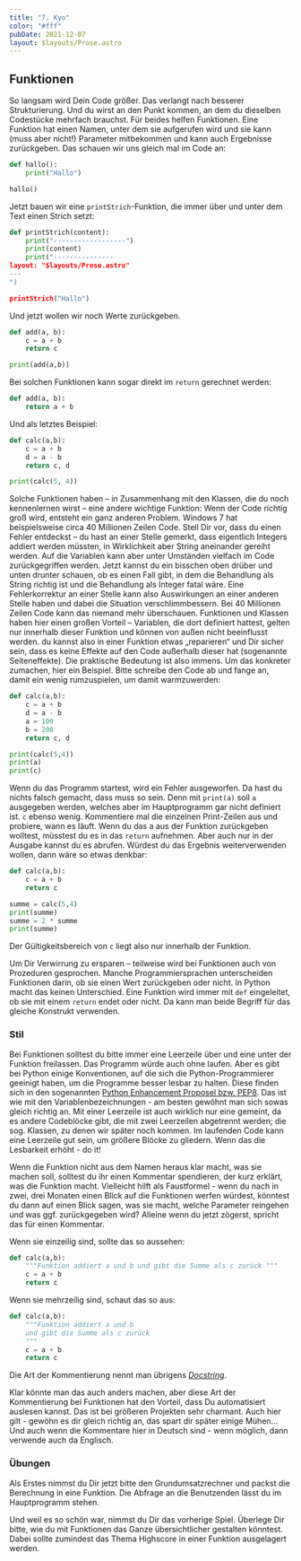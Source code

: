 ```yaml
---
title: "7. Kyo"
color: "#fff"
pubDate: 2021-12-07
layout: $layouts/Prose.astro
---
```


## Funktionen

So langsam wird Dein Code größer. Das verlangt nach besserer Strukturierung. Und du wirst an den Punkt kommen, an dem du
dieselben Codestücke mehrfach brauchst. Für beides helfen Funktionen. Eine Funktion hat einen Namen, unter dem sie
aufgerufen wird und sie kann (muss aber nicht!) Parameter mitbekommen und kann auch Ergebnisse zurückgeben. Das schauen
wir uns gleich mal im Code an:

```python:print-hello-func.py
def hallo():
    print("Hallo")

hallo()
```

Jetzt bauen wir eine `printStrich`-Funktion, die immer über und unter dem Text einen Strich setzt:

```python:print-content.py
def printStrich(content):
    print("------------------")
    print(content)
    print("---------------
layout: "$layouts/Prose.astro"
---
")

printStrich("Hallo")
```

Und jetzt wollen wir noch Werte zurückgeben.

```python:add.py
def add(a, b):
    c = a + b
    return c

print(add(a,b))
```

Bei solchen Funktionen kann sogar direkt im `return` gerechnet werden:

```python:add.py
def add(a, b):
    return a + b
```

Und als letztes Beispiel:

```python:tuple-return.py
def calc(a,b):
    c = a + b
    d = a - b
    return c, d

print(calc(5, 4))
```

Solche Funktionen haben – in Zusammenhang mit den Klassen, die du noch kennenlernen wirst – eine andere wichtige
Funktion: Wenn der Code richtig groß wird, entsteht ein ganz anderen Problem. Windows 7 hat beispielsweise circa 40
Millionen Zeilen Code. Stell Dir vor, dass du einen Fehler entdeckst – du hast an einer Stelle gemerkt, dass eigentlich
Integers addiert werden müssten, in Wirklichkeit aber String aneinander gereiht werden. Auf die Variablen kann aber
unter Umständen vielfach im Code zurückgegriffen werden. Jetzt kannst du ein bisschen oben drüber und unten drunter
schauen, ob es einen Fall gibt, in dem die Behandlung als String richtig ist und die Behandlung als Integer fatal wäre.
Eine Fehlerkorrektur an einer Stelle kann also Auswirkungen an einer anderen Stelle haben und dabei die Situation
verschlimmbessern. Bei 40 Millionen Zeilen Code kann das niemand mehr überschauen. Funktionen und Klassen haben hier
einen großen Vorteil – Variablen, die dort definiert hattest, gelten nur innerhalb dieser Funktion und können von außen
nicht beeinflusst werden. du kannst also in einer Funktion etwas „reparieren“ und Dir sicher sein, dass es keine Effekte
auf den Code außerhalb dieser hat (sogenannte Seiteneffekte). Die praktische Bedeutung ist also immens. Um das konkreter
zumachen, hier ein Beispiel. Bitte schreibe den Code ab und fange an, damit ein wenig rumzuspielen, um damit
warmzuwerden:

```python
def calc(a,b):
    c = a + b
    d = a - b
    a = 100
    b = 200
    return c, d

print(calc(5,4))
print(a)
print(c)
```

Wenn du das Programm startest, wird ein Fehler ausgeworfen. Da hast du nichts falsch gemacht, dass muss so sein. Denn
mit `print(a)` soll `a` ausgegeben werden, welches aber im Hauptprogramm gar nicht definiert ist. `c` ebenso wenig.
Kommentiere mal die einzelnen Print-Zeilen aus und probiere, wann es läuft. Wenn du das a aus der Funktion zurückgeben
wolltest, müsstest du es in das `return` aufnehmen. Aber auch nur in der Ausgabe kannst du es abrufen. Würdest du das
Ergebnis weiterverwenden wollen, dann wäre so etwas denkbar:

```python
def calc(a,b):
    c = a + b
    return c

summe = calc(5,4)
print(summe)
summe = 2 * summe
print(summe)
```

Der Gültigkeitsbereich von `c` liegt also nur innerhalb der Funktion.

Um Dir Verwirrung zu ersparen – teilweise wird bei Funktionen auch von Prozeduren gesprochen. Manche Programmiersprachen
unterscheiden Funktionen darin, ob sie einen Wert zurückgeben oder nicht. In Python macht das keinen Unterschied. Eine
Funktion wird immer mit `def` eingeleitet, ob sie mit einem `return` endet oder nicht. Da kann man beide Begriff für das
gleiche Konstrukt verwenden.

### Stil

Bei Funktionen solltest du bitte immer eine Leerzeile über und eine unter der Funktion freilassen. Das Programm würde
auch ohne laufen. Aber es gibt bei Python einige Konventionen, auf die sich die Python-Programmierer geeinigt haben, um
die Programme besser lesbar zu halten. Diese finden sich in den sogenannten
[Python Enhancement Proposel bzw. PEP8](https://zrezai-dev.de/python/pep-8/). Das ist wie mit den
Variablenbezeichnungen - am besten gewöhnt man sich sowas gleich richtig an. Mit einer Leerzeile ist auch wirklich nur
eine gemeint, da es andere Codeblöcke gibt, die mit zwei Leerzeilen abgetrennt werden; die sog. Klassen, zu denen wir
später noch kommen. Im laufenden Code kann eine Leerzeile gut sein, um größere Blöcke zu gliedern. Wenn das die
Lesbarkeit erhöht - do it!

Wenn die Funktion nicht aus dem Namen heraus klar macht, was sie machen soll, solltest du ihr einen Kommentar
spendieren, der kurz erklärt, was die Funktion macht. Vielleicht hilft als Faustformel - wenn du nach in zwei, drei
Monaten einen Blick auf die Funktionen werfen würdest, könntest du dann auf einen Blick sagen, was sie macht, welche
Parameter reingehen und was ggf. zurückgegeben wird? Alleine wenn du jetzt zögerst, spricht das für einen Kommentar.

Wenn sie einzeilig sind, sollte das so aussehen:

```python
def calc(a,b):
    """Funktion addiert a und b und gibt die Summe als c zurück """
    c = a + b
    return c

```

Wenn sie mehrzeilig sind, schaut das so aus:

```python
def calc(a,b):
    """Funktion addiert a und b
    und gibt die Summe als c zurück
    """
    c = a + b
    return c
```

Die Art der Kommentierung nennt man übrigens [_Docstring_](https://www.python.org/dev/peps/pep-0257/).

Klar könnte man das auch anders machen, aber diese Art der Kommentierung bei Funktionen hat den Vorteil, dass Du
automatisiert auslesen kannst. Das ist bei größeren Projekten sehr charmant. Auch hier gilt - gewöhn es dir gleich
richtig an, das spart dir später einige Mühen... Und auch wenn die Kommentare hier in Deutsch sind - wenn möglich, dann
verwende auch da Englisch.

### Übungen

Als Erstes nimmst du Dir jetzt bitte den Grundumsatzrechner und packst die Berechnung in eine Funktion. Die Abfrage an
die Benutzenden lässt du im Hauptprogramm stehen.

Und weil es so schön war, nimmst du Dir das vorherige Spiel. Überlege Dir bitte, wie du mit Funktionen das Ganze
übersichtlicher gestalten könntest. Dabei sollte zumindest das Thema Highscore in einer Funktion ausgelagert werden.
